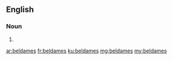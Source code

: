 ==English==

===Noun===
{{head|en}}

# {{plural of|beldame}}

[[ar:beldames]]
[[fr:beldames]]
[[ku:beldames]]
[[mg:beldames]]
[[my:beldames]]